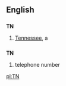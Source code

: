 ==English==
==={{abbreviation}}===
'''TN'''

#[[Tennessee]], a {{USstate}}

==={{initialism}}===
'''TN'''

#telephone number


[[pl:TN]]